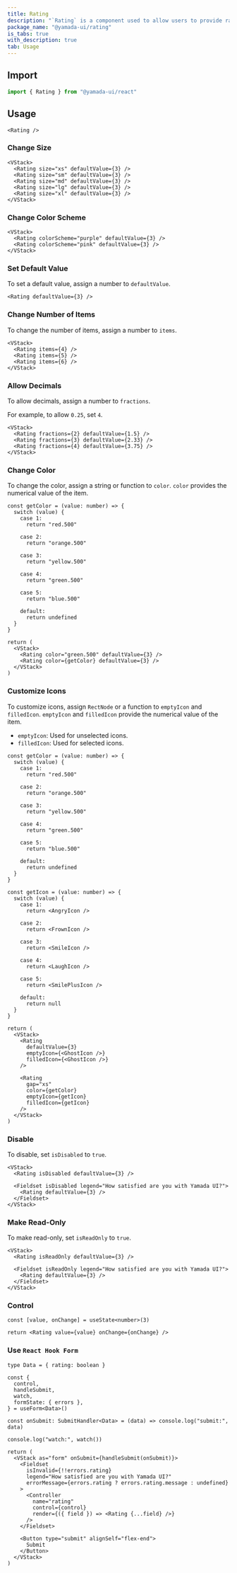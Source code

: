```yaml
---
title: Rating
description: "`Rating` is a component used to allow users to provide ratings."
package_name: "@yamada-ui/rating"
is_tabs: true
with_description: true
tab: Usage
---
```


## Import

```ts
import { Rating } from "@yamada-ui/react"
```

## Usage

```tsx
<Rating />
```

### Change Size

```tsx
<VStack>
  <Rating size="xs" defaultValue={3} />
  <Rating size="sm" defaultValue={3} />
  <Rating size="md" defaultValue={3} />
  <Rating size="lg" defaultValue={3} />
  <Rating size="xl" defaultValue={3} />
</VStack>
```

### Change Color Scheme

```tsx
<VStack>
  <Rating colorScheme="purple" defaultValue={3} />
  <Rating colorScheme="pink" defaultValue={3} />
</VStack>
```

### Set Default Value

To set a default value, assign a number to `defaultValue`.

```tsx
<Rating defaultValue={3} />
```

### Change Number of Items

To change the number of items, assign a number to `items`.

```tsx
<VStack>
  <Rating items={4} />
  <Rating items={5} />
  <Rating items={6} />
</VStack>
```

### Allow Decimals

To allow decimals, assign a number to `fractions`.

For example, to allow `0.25`, set `4`.

```tsx
<VStack>
  <Rating fractions={2} defaultValue={1.5} />
  <Rating fractions={3} defaultValue={2.33} />
  <Rating fractions={4} defaultValue={3.75} />
</VStack>
```

### Change Color

To change the color, assign a string or function to `color`. `color` provides the numerical value of the item.

```tsx functional=true
const getColor = (value: number) => {
  switch (value) {
    case 1:
      return "red.500"

    case 2:
      return "orange.500"

    case 3:
      return "yellow.500"

    case 4:
      return "green.500"

    case 5:
      return "blue.500"

    default:
      return undefined
  }
}

return (
  <VStack>
    <Rating color="green.500" defaultValue={3} />
    <Rating color={getColor} defaultValue={3} />
  </VStack>
)
```

### Customize Icons

To customize icons, assign `RectNode` or a function to `emptyIcon` and `filledIcon`. `emptyIcon` and `filledIcon` provide the numerical value of the item.

- `emptyIcon`: Used for unselected icons.
- `filledIcon`: Used for selected icons.

```tsx functional=true
const getColor = (value: number) => {
  switch (value) {
    case 1:
      return "red.500"

    case 2:
      return "orange.500"

    case 3:
      return "yellow.500"

    case 4:
      return "green.500"

    case 5:
      return "blue.500"

    default:
      return undefined
  }
}

const getIcon = (value: number) => {
  switch (value) {
    case 1:
      return <AngryIcon />

    case 2:
      return <FrownIcon />

    case 3:
      return <SmileIcon />

    case 4:
      return <LaughIcon />

    case 5:
      return <SmilePlusIcon />

    default:
      return null
  }
}

return (
  <VStack>
    <Rating
      defaultValue={3}
      emptyIcon={<GhostIcon />}
      filledIcon={<GhostIcon />}
    />

    <Rating
      gap="xs"
      color={getColor}
      emptyIcon={getIcon}
      filledIcon={getIcon}
    />
  </VStack>
)
```

### Disable

To disable, set `isDisabled` to `true`.

```tsx
<VStack>
  <Rating isDisabled defaultValue={3} />

  <Fieldset isDisabled legend="How satisfied are you with Yamada UI?">
    <Rating defaultValue={3} />
  </Fieldset>
</VStack>
```

### Make Read-Only

To make read-only, set `isReadOnly` to `true`.

```tsx
<VStack>
  <Rating isReadOnly defaultValue={3} />

  <Fieldset isReadOnly legend="How satisfied are you with Yamada UI?">
    <Rating defaultValue={3} />
  </Fieldset>
</VStack>
```

### Control

```tsx functional=true
const [value, onChange] = useState<number>(3)

return <Rating value={value} onChange={onChange} />
```

### Use `React Hook Form`

```tsx functional=true
type Data = { rating: boolean }

const {
  control,
  handleSubmit,
  watch,
  formState: { errors },
} = useForm<Data>()

const onSubmit: SubmitHandler<Data> = (data) => console.log("submit:", data)

console.log("watch:", watch())

return (
  <VStack as="form" onSubmit={handleSubmit(onSubmit)}>
    <Fieldset
      isInvalid={!!errors.rating}
      legend="How satisfied are you with Yamada UI?"
      errorMessage={errors.rating ? errors.rating.message : undefined}
    >
      <Controller
        name="rating"
        control={control}
        render={({ field }) => <Rating {...field} />}
      />
    </Fieldset>

    <Button type="submit" alignSelf="flex-end">
      Submit
    </Button>
  </VStack>
)
```
